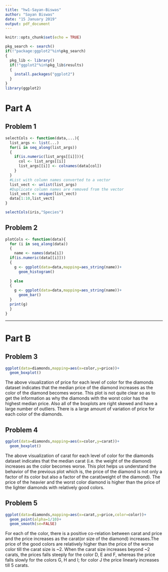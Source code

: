 ```yaml
---
title: "hw1-Sayan-Biswas"
author: "Sayan Biswas"
date: "15 January 2019"
output: pdf_document
---
```


```r
knitr::opts_chunk$set(echo = TRUE)
```

```r
pkg_search <- search()
if(!"package:ggplot2"%in%pkg_search)
{
  pkg_lib <- library()
  if(!"ggplot2"%in%pkg_lib$results)
  {
    install.packages("ggplot2")
  }
}
library(ggplot2)
```

# Part A

## Problem 1


```r
selectCols <- function(data,...){
  list_args <- list(...)
  for(i in seq_along(list_args))
  { 
    if(is.numeric(list_args[[i]])){
      col <- list_args[[i]]
      list_args[[i]] <- colnames(data[col])
    }
  }
  #List with column names converted to a vector
  list_vect <- unlist(list_args)
  #Duplicate column names are removed from the vector
  list_vect <- unique(list_vect)
  data[1:10,list_vect]
}

selectCols(iris,"Species")
```


## Problem 2

```r
plotCols <- function(data){
  for (i in seq_along(data))
  { 
    name <- names(data[i])
  if(is.numeric(data[[i]]))
  {
    g <- ggplot(data=data,mapping=aes_string(name))+
      geom_histogram()
    
  } else
  {
    g <- ggplot(data=data,mapping=aes_string(name))+
      geom_bar()
  }
  print(g)
  }
}
```
-------------------
# Part B

## Problem 3

```r
ggplot(data=diamonds,mapping=aes(x=color,y=price))+
  geom_boxplot()

```

The above visualization of price for each level of color for the diamonds dataset indicates that the median price of the diamond increases as the color of the diamond becomes worse. This plot is not quite clear so as to get the information as why the diamonds with the worst color has the highest median price. Also all of the boxplots are right skewed and have a large number of outliers. There is a large amount of variation of price for each color of the diamonds. 

## Problem 4

```r
ggplot(data=diamonds,mapping=aes(x=color,y=carat))+
  geom_boxplot()
```

The above visualization of carat for each level of color for the diamonds dataset indicates that the median carat (i.e. the weight of the diamond) increases as the color becomes worse. This plot helps us understand the behavior of the previous plot which is, the price of the diamond is not only a factor of its color but also a factor of the carat(weight of the diamond). The price of the heavier and the worst color diamond is higher than the price of the lighter diamonds with relatively good colors.


## Problem 5

```r
ggplot(data=diamonds,mapping=aes(x=carat,y=price,color=color))+
  geom_point(alpha=1/10)+
  geom_smooth(se=FALSE)
```

For each of the color, there is a positive co-relation between carat and price and the price increases as the carat(or size of the diamond) increases.The price of the good colors are relatively higher than the price of the worse color till the carat size is ~2. When the carat size increases beyond ~2 carats, the prices falls steeply for the color D, E and F, whereas the price falls slowly for the colors G, H and I; for color J the price linearly increases till 5 carats.

